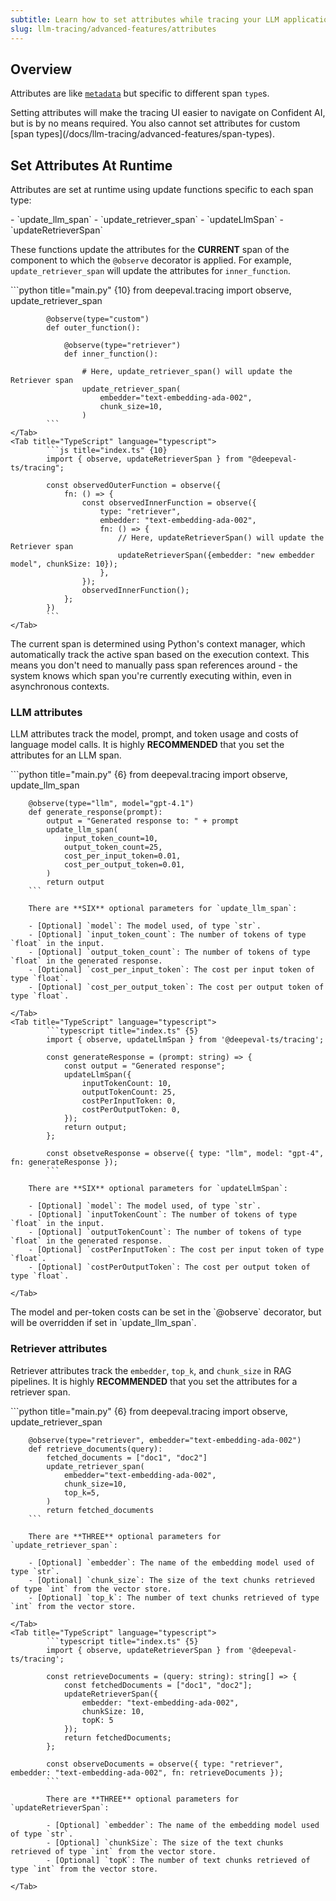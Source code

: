```yaml
---
subtitle: Learn how to set attributes while tracing your LLM application
slug: llm-tracing/advanced-features/attributes
---
```


## Overview

Attributes are like [`metadata`](/docs/llm-tracing/advanced-features/metadata) but specific to different span `type`s.

<Tip>
Setting attributes will make the tracing UI easier to navigate on Confident AI, but is by no means required. You also cannot set attributes for custom [span types](/docs/llm-tracing/advanced-features/span-types).
</Tip>

## Set Attributes At Runtime

Attributes are set at runtime using update functions specific to each span type:

<Tabs>
    <Tab title="Python" language="python">
        - `update_llm_span`
        - `update_retriever_span`
    </Tab>
    <Tab title="TypeScript" language="typescript">
        - `updateLlmSpan`
        - `updateRetrieverSpan`
    </Tab>
</Tabs>

These functions update the attributes for the **CURRENT** span of the component to which the `@observe` decorator is applied. For example, `update_retriever_span` will update the attributes for `inner_function`.

<Tabs>
    <Tab title="Python" language="python">
            ```python title="main.py" {10}
            from deepeval.tracing import observe, update_retriever_span
            
            @observe(type="custom")
            def outer_function():
            
                @observe(type="retriever")
                def inner_function():
            
                    # Here, update_retriever_span() will update the Retriever span
                    update_retriever_span(
                        embedder="text-embedding-ada-002",
                        chunk_size=10,
                    )
            ```
    </Tab>
    <Tab title="TypeScript" language="typescript">
            ```js title="index.ts" {10}
            import { observe, updateRetrieverSpan } from "@deepeval-ts/tracing";

            const observedOuterFunction = observe({
                fn: () => {
                    const observedInnerFunction = observe({
                        type: "retriever",
                        embedder: "text-embedding-ada-002",
                        fn: () => {
                            // Here, updateRetrieverSpan() will update the Retriever span
                            updateRetrieverSpan({embedder: "new embedder model", chunkSize: 10});
                        },
                    });
                    observedInnerFunction();
                };
            })
            ```
    </Tab>

</Tabs>

<Accordion title="How attributes update asynchronously">
  The current span is determined using Python's context manager, which
  automatically track the active span based on the execution context. This means
  you don't need to manually pass span references around - the system knows
  which span you're currently executing within, even in asynchronous contexts.
</Accordion>

### LLM attributes

LLM attributes track the model, prompt, and token usage and costs of language model calls. It is highly **RECOMMENDED** that you set the attributes for an LLM span.

<Tabs>
    <Tab title="Python" language="python">
        ```python title="main.py" {6}
        from deepeval.tracing import observe, update_llm_span
        
        @observe(type="llm", model="gpt-4.1")
        def generate_response(prompt):
            output = "Generated response to: " + prompt
            update_llm_span(
                input_token_count=10,
                output_token_count=25,
                cost_per_input_token=0.01,
                cost_per_output_token=0.01,
            )
            return output
        ```

        There are **SIX** optional parameters for `update_llm_span`:

        - [Optional] `model`: The model used, of type `str`.
        - [Optional] `input_token_count`: The number of tokens of type `float` in the input.
        - [Optional] `output_token_count`: The number of tokens of type `float` in the generated response.
        - [Optional] `cost_per_input_token`: The cost per input token of type `float`.
        - [Optional] `cost_per_output_token`: The cost per output token of type `float`.

    </Tab>
    <Tab title="TypeScript" language="typescript">
            ```typescript title="index.ts" {5}
            import { observe, updateLlmSpan } from '@deepeval-ts/tracing';

            const generateResponse = (prompt: string) => {
                const output = "Generated response";
                updateLlmSpan({
                    inputTokenCount: 10,
                    outputTokenCount: 25,
                    costPerInputToken: 0,
                    costPerOutputToken: 0,
                });
                return output;
            };

            const obsetveResponse = observe({ type: "llm", model: "gpt-4", fn: generateResponse });
            ```

        There are **SIX** optional parameters for `updateLlmSpan`:

        - [Optional] `model`: The model used, of type `str`.
        - [Optional] `inputTokenCount`: The number of tokens of type `float` in the input.
        - [Optional] `outputTokenCount`: The number of tokens of type `float` in the generated response.
        - [Optional] `costPerInputToken`: The cost per input token of type `float`.
        - [Optional] `costPerOutputToken`: The cost per output token of type `float`.

    </Tab>

</Tabs>


<Note>
The model and per-token costs can be set in the `@observe` decorator, but will be overridden if set in `update_llm_span`.
</Note>

### Retriever attributes

Retriever attributes track the `embedder`, `top_k`, and `chunk_size` in RAG pipelines. It is highly **RECOMMENDED** that you set the attributes for a retriever span.

<Tabs>
    <Tab title="Python" language="python">
        ```python title="main.py" {6}
        from deepeval.tracing import observe, update_retriever_span
        
        @observe(type="retriever", embedder="text-embedding-ada-002")
        def retrieve_documents(query):
            fetched_documents = ["doc1", "doc2"]
            update_retriever_span(
                embedder="text-embedding-ada-002",
                chunk_size=10,
                top_k=5,
            )
            return fetched_documents
        ```

        There are **THREE** optional parameters for `update_retriever_span`:

        - [Optional] `embedder`: The name of the embedding model used of type `str`.
        - [Optional] `chunk_size`: The size of the text chunks retrieved of type `int` from the vector store.
        - [Optional] `top_k`: The number of text chunks retrieved of type `int` from the vector store.

    </Tab>
    <Tab title="TypeScript" language="typescript">
            ```typescript title="index.ts" {5}
            import { observe, updateRetrieverSpan } from '@deepeval-ts/tracing';
            
            const retrieveDocuments = (query: string): string[] => {
                const fetchedDocuments = ["doc1", "doc2"];
                updateRetrieverSpan({ 
                    embedder: "text-embedding-ada-002", 
                    chunkSize: 10, 
                    topK: 5 
                });
                return fetchedDocuments;
            };
            
            const observeDocuments = observe({ type: "retriever", embedder: "text-embedding-ada-002", fn: retrieveDocuments });
            ```

            There are **THREE** optional parameters for `updateRetrieverSpan`:

            - [Optional] `embedder`: The name of the embedding model used of type `str`.
            - [Optional] `chunkSize`: The size of the text chunks retrieved of type `int` from the vector store.
            - [Optional] `topK`: The number of text chunks retrieved of type `int` from the vector store.

    </Tab>
</Tabs>
